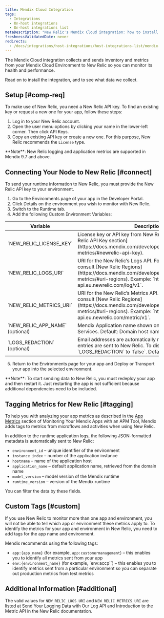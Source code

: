 ```yaml
---
title: Mendix Cloud Integration
tags:
  - Integrations
  - On-host integrations
  - On-host integrations list
metaDescription: "New Relic's Mendix Cloud integration: how to install it and configure it, and what data it reports."
freshnessValidatedDate: never
redirects:
  - /docs/integrations/host-integrations/host-integrations-list/mendix-cloud-integration
---
```


The Mendix Cloud integration collects and sends inventory and metrics from your Mendix Cloud Environment to New Relic so you can monitor its health and performance.

Read on to install the integration, and to see what data we collect.

## Setup [#comp-req]

To make use of New Relic, you need a New Relic API key. To find an existing key or request a new one for your app, follow these steps:

1. Log in to your New Relic account.
2. Open the user menu options by clicking your name in the lower-left corner. Then click API Keys.
3. Copy an existing API key or create a new one. For this purpose, New Relic recommends the `License` type.


<Callout variant="important">
  <DoNotTranslate>**Note**</DoNotTranslate>: New Relic logging and application metrics are supported in Mendix 9.7 and above.
</Callout>


## Connecting Your Node to New Relic [#connect]

To send your runtime information to New Relic, you must provide the New Relic API key to your environment.

1. Go to the Environments page of your app in the Developer Portal.
2. Click Details on the environment you wish to monitor with New Relic.
3. Switch to the Runtime tab.
4. Add the following Custom Environment Variables:
<table>
  <thead>
  <tr>
    <th>
      Variable
    </th>
    <th>
      Description
    </th>
  </tr>
  </thead>
  <tbody>
  <tr>
    <td>
      `NEW_RELIC_LICENSE_KEY`
    </td>
    <td>
      License key or API key from New Relic. Obtained in the [New Relic API Key section](https://docs.mendix.com/developerportal/operate/newrelic-metrics/#newrelic-api-key).
    </td>
  </tr>
  <tr>
    <td>
      `NEW_RELIC_LOGS_URI`
    </td>
    <td>
      URI for the New Relic’s Logs API. For more information, consult [New Relic Regions](https://docs.mendix.com/developerportal/operate/newrelic-metrics/#uri-regions).
      Example: `https://log-api.eu.newrelic.com/log/v1`.
    </td>
  </tr>
  <tr>
    <td>
      `NEW_RELIC_METRICS_URI`
    </td>
    <td>
      URI for the New Relic’s Metrics API. For more information, consult [New Relic Regions](https://docs.mendix.com/developerportal/operate/newrelic-metrics/#uri-regions).
      Example: `https://metric-api.eu.newrelic.com/metric/v1`.
    </td>
  </tr>
  <tr>
    <td>
      `NEW_RELIC_APP_NAME`
      (optional)
    </td>
    <td>
      Mendix Application name shown on New Relic’s APM & Services. Default: Domain host name.
    </td>
  </tr>
  <tr>
    <td>
      `LOGS_REDACTION`
      (optional)
    </td>
    <td>
      Email addresses are automatically redacted before log entries are sent to New Relic. To disable this redaction, set `LOGS_REDACTION` to `false`. Default: `true`.
    </td>
  </tr>
  </tbody>
</table>

5. Return to the Environments page for your app and Deploy or Transport your app into the selected environment.

<Callout variant="important">
  <DoNotTranslate>**Note**</DoNotTranslate>: To start sending data to New Relic, you must redeploy your app and then restart it. Just restarting the app is not sufficient because additional dependencies need to be included.
</Callout>

## Tagging Metrics for New Relic [#tagging]

To help you with analyzing your app metrics as described in the [App Metrics](https://docs.mendix.com/developerportal/operate/monitoring-with-apm/#app-metrics) section of Monitoring Your Mendix Apps with an APM Tool, Mendix adds tags to metrics from microflows and activities when using New Relic.

In addition to the runtime application logs, the following JSON-formatted metadata is automatically sent to New Relic:

* `environment_id` – unique identifier of the environment
* `instance_index` – number of the application instance
* `hostname` – name of the application host
* `application_name` – default application name, retrieved from the domain name
* `model_version` – model version of the Mendix runtime
* `runtime_version` – version of the Mendix runtime

You can filter the data by these fields.

## Custom Tags [#custom]

If you use New Relic to monitor more than one app and environment, you will not be able to tell which app or environment these metrics apply to. To identify the metrics for your app and environment in New Relic, you need to add tags for the app name and environment.

Mendix recommends using the following tags:

* `app:{app_name}` (for example, `app:customermanagement`) – this enables you to identify all metrics sent from your app
* `env:{environment_name}` (for example, `env:accp``) – this enables you to identify metrics sent from a particular environment so you can separate out production metrics from test metrics


## Additional Information [#additional]

The valid values for `NEW_RELIC_LOGS_URI` and `NEW_RELIC_METRICS_URI` are listed at Send Your Logging Data with Our Log API and Introduction to the Metric API in the New Relic documentation.




